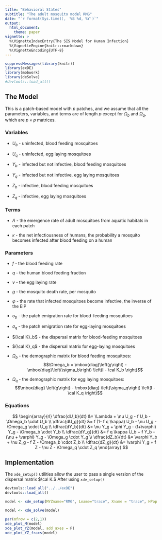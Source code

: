 ```yaml
---
title: "Behavioral States"
subtitle: "The adult mosquito model RMG"
date: "`r format(Sys.time(), '%B %d, %Y')`"
output:
  html_document: 
    theme: paper 
vignette: >
  %\VignetteIndexEntry{The SIS Model for Human Infection}
  %\VignetteEngine{knitr::rmarkdown}
  %\VignetteEncoding{UTF-8}
---
```

  
```r
suppressMessages(library(knitr))
library(exDE) 
library(mobwork) 
library(deSolve) 
#devtools::load_all()
```

## The Model

This is a patch-based model with $p$ patches, and we assume that all the parameters, variables, and terms are of length $p$ except for $\Omega_b$ and $\Omega_q$, which are $p \times p$ matrices. 

### Variables

+ $U_b$ - uninfected, blood feeding mosquitoes

+ $U_q$ - uninfected, egg laying mosquitoes

+ $Y_b$ - infected but not infective, blood feeding mosquitoes

+ $Y_q$ - infected but not infective, egg laying mosquitoes

+ $Z_b$ - infective, blood feeding mosquitoes

+ $Z_q$ - infective, egg laying mosquitoes

### Terms 

+ $\Lambda$ -  the emergence rate of adult mosquitoes from aquatic habitats in each patch

+ $\kappa$ - the net infectiousness of humans, the probability a mosquito becomes infected after blood feeding on a human  

### Parameters


+ $f$ - the blood feeding rate 

+ $q$ - the human blood feeding fraction 

+ $\nu$ - the egg laying rate 

+ $g$ - the mosquito death rate, per mosquito

+ $\varphi$ - the rate that infected mosquitoes become infective, the inverse of the EIP

+ $\sigma_b$ - the patch emigration rate for blood-feeding mosquitoes

+ $\sigma_q$ - the patch emigration rate for egg-laying mosquitoes 

+ ${\cal K}_b$ - the dispersal matrix for blood-feeding mosquitoes 

+ ${\cal K}_q$ - the dispersal matrix for egg-laying mosquitoes

+ $\Omega_b$ - the demographic matrix for blood feeding mosquitoes:  
$$\Omega_b = \mbox{diag}\left(g\right) - \mbox{diag}\left(\sigma_b\right) \left(I - \cal K_b \right)$$

+ $\Omega_q$ - the demographic matrix for egg laying mosquitoes: $$\mbox{diag} \left(g\right) - \mbox{diag} \left(\sigma_q\right) \left(I - \cal K_q \right)$$

### Equations 

$$
\begin{array}{rl}
\dfrac{dU_b}{dt} &= \Lambda  + \nu U_g - f U_b - \Omega_b \cdot U_b \\
\dfrac{dU_g}{dt} &= f (1- f q \kappa) U_b - \nu U_g  - \Omega_g \cdot U_g \\
\dfrac{dY_b}{dt} &= \nu Y_g + \phi Y_g - (f+\varphi) Y_g - \Omega_b \cdot Y_b \\
\dfrac{dY_g}{dt} &= f q \kappa U_b + f Y_b - (\nu + \varphi) Y_g - \Omega_g \cdot Y_g  \\
\dfrac{dZ_b}{dt} &= \varphi Y_b + \nu Z_g - f Z - \Omega_b \cdot Z_b \\
\dfrac{dZ_g}{dt} &= \varphi Y_g + f Z  - \nu Z  - \Omega_q \cdot Z_q 
\end{array}
$$

## Implementation

The `xde_setup()` utilities allow the user to pass a single version of the dispersal matrix $\cal K.$ After using `xde_setup()`
 
```r
devtools::load_all("../../exDE")
devtools::load_all()
```

```r
model <- xde_setup(MYZname="RMG", Lname="trace", Xname = "trace", HPop = rep(1, 4), residence = 1:4, nPatches=4)
```

```r
model <- xde_solve(model)
```

```r
par(mfrow = c(2,1))
xde_plot_M(model)
xde_plot_YZ(model, add_axes = F)
xde_plot_YZ_fracs(model)
```



